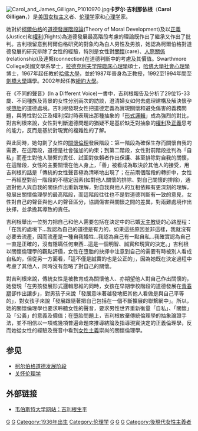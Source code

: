[[File:Carol_and_James_Gilligan_P1010970.jpg|right]]'''卡罗尔·吉利那依根'''（'''Carol Gilligan'''，{{bd|1936年|11月28日|catIdx=G}}）是[[美国|美国]][[女权主义|女权主义]]者、[[伦理学|伦理学]]家和[[心理学|心理学]]家。

她對於[[柯爾伯格|柯爾伯格]]的[[柯尔伯格道德发展阶段|道德發展階段論]](Theory of Moral Development)及以[[正義|正義]](Justice)和[[權利|權利]](Rights)為道德發展最高階段考慮的理論既作出了繼承又作出了批判。吉利根留意到柯爾伯格研究的對象均為白人男性及男孩，她認為柯爾伯格對道德發展的研究排除了女性的經驗，特別是女性對[[關懷|關懷]](care)、[[人際關係|人際關係]](relationship)及連繫(connection)在道德判斷中的考慮及其價值。Swarthmore College英國文學系學士，[[拉德克利夫学院|拉德克利夫学院]][[臨床心理學|臨床心理學]]碩士，[[哈佛大學|哈佛大學]][[社會心理學|社會心理學]]博士，1967年起任教於[[哈佛大學|哈佛大學]]，並於1987年晉身為正教授，1992至1994年間至[[劍橋大學|劍橋大學]]講學。2002年起任教[[紐約大學|紐約大學]]。

在《不同的聲音》(In a Different Voice)一書中，吉利根報告及分析了29位15-33歲、不同種族及背景的女性分別兩次的訪談，澄清婦女如何去處理建構及解決懷孕或[[墮胎|墮胎]]的道德處境。吉利根發現女性把道德定義為實現關懷和避免傷害的義務問題，與男性對公正及權利探討時表現出那種抽象的「[[形式邏輯|形式邏輯]]」成為強烈的對比，對吉利根來說，女性對判斷道德問題的猶疑不是基於缺乏對抽象的[[權利|權利]]及[[正義|正義]]思考的能力，反而是基於對現實的複雜性的了解。

與此同時，她勾劃了女性的[[關懷倫理學|關懷倫理]]發展階段：第一階段為確保生存而關懷自我的需要，在這階段，道德是社會強加的約束；到第二階段，女性對前階段批判為「自私」而產生對他人聯繫的責任、試圖對依賴者作出保護、甚至排除對自我的關懷，在這階段，女性的主要關懷在他人身上，「善」被看成為取決於其他人的接受，用吉利根的話是「傳統的女性聲音極為清晰地出現了；在前兩個階段的轉折中，女性一再經歷對前一階段的不穩定因素(如對他人關懷的排除、對自己關懷的排除)，通過對他人與自我的關係作出重新理解，對自我與他人的互相依賴有更深刻的理解，發展出關懷倫理學的最高階段，而這階段往往也不是對道德判斷有一致的意見，女性對自己的聲音與他人的聲音區分，協調傷害與關懷之間的差異，對兩難處境作出抉擇，並承擔其導致的責任。

吉利根舉出一位努力把自己和他人需要包括在決定中的已婚[[天主教|天主教]]徒的心路歷程：「在我的處境下…我認為自己的道德是有力的，如果這些原因並非這樣，我就沒有必要去流產，因而流產是一種自我犧牲…我認為自己有一點自私…我確實認為自己一直是正確的，沒有隱瞞任何東西…這是一個明智、誠實和現實的決定。」吉利根以關懷倫理學的觀點評價，女性在墮胎的抉擇中注意到自己的需要有時被別人看成自私的，但從另一方面看，「這不僅是誠實的也是公正的」，因為她既在決定過程中考慮了其他人，同時沒有忽略了對自己的關懷。

對吉利根來說，傳統女性是被教育成為關懷他人、亦期望他人對自己作出關懷的，她發現「在男孩發展形式邏輯思維的同時，女孩在早期學校階段的道德發展在[[青春期|青春期]]卻作出讓步」，對男孩子來說「發展意味著越發地把其他人看做是與自己平等的」，對女孩子來說「發展跟隨著把自己包括在一個不斷擴展的聯繫網中」。所以，她的關懷倫理學也要求聆聽女性的聲音，要求男性世界重新衡量「自私」、「關懷」及「公義」的意義及價值；在墮胎問題上，吉利根放棄傳統倫理學的抽象論證手法，並不相信以一項或幾項普遍命題來推導結論及指導現實決定的正義倫理學，反而她從女性的經驗及聲音中看到[[女性主義|女性主義]]崇尚的關懷倫理學。

== 参见 ==
{{Portal|女权主义}}
*[[柯尔伯格道德发展阶段|柯尔伯格道德发展阶段]]
*[[关怀伦理学|关怀伦理学]]

== 外部链接 ==
*[https://web.archive.org/web/20120716194242/http://www.webster.edu/~woolflm/gilligan.html 韦伯斯特大学网站：吉利根生平]

{{Authority control}}
[[Category:女性主義者|G]]
[[Category:美国心理学家|G]]
[[Category:1936年出生|Category:1936年出生]]
[[Category:伦理学|Category:伦理学]]
[[Category:斯沃斯莫爾學院校友|G]]
[[Category:拉德克利夫学院校友|G]]
[[Category:哈佛大學校友|G]]
[[Category:後現代女性主義者|Category:後現代女性主義者]]